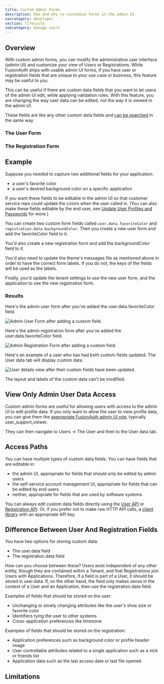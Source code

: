 ```yaml
---
title: Custom Admin Forms
description: How and why to customize forms in the admin UI.
navcategory: developer
section: lifecycle
subcategory: manage users
---
```


## Overview

With custom admin forms, you can modify the administrative user interface (admin UI) and customize your view of Users or Registrations. While FusionAuth ships with usable admin UI forms, if you have user or registration fields that are unique to your use case or business, this feature may be useful to you.

This can be useful if there are custom data fields that you want to let users of the admin UI edit, while applying validation rules. With this feature, you are changing the way user data can be edited, not the way it is viewed in the admin UI.

These fields are like any other custom data fields and [can be searched](/docs/lifecycle/manage-users/search/user-search-with-elasticsearch) in the same way.

<PremiumPlanBlurb />

### The User Form

<AdminUserForm />

### The Registration Form

<AdminUserRegistrationForm />

## Example

Suppose you needed to capture two additional fields for your application:

* a user's favorite color 
* a user's desired background color on a specific application

If you want these fields to be editable in the admin UI so that customer service reps could update the colors when the user called in. (You can also make these fields editable by the end user, see [Update User Profiles and Passwords](/docs/lifecycle/manage-users/account-management/updating-user-data) for more.)

You can create two custom form fields called `user.data.favoriteColor` and `registration.data.backgroundColor`. Then you create a new user form and add the <InlineField>favoriteColor</InlineField> field to it.

You'd also create a new registration form and add the <InlineField>backgroundColor</InlineField> field to it.

You'd also need to update the theme's messages file as mentioned above in order to have the correct form labels. If you do not, the keys of the fields will be used as the labels.

Finally, you'd update the tenant settings to use the new user form, and the application to use the new registration form. 

### Results

Here's the admin user form after you've added the <InlineField>user.data.favoriteColor</InlineField> field.

![Admin User Form after adding a custom field.](/img/docs/lifecycle/manage-users/custom-admin-forms/custom-user-form.png)

Here's the admin registration form after you've added the <InlineField>user.data.favoriteColor</InlineField> field.

![Admin Registration Form after adding a custom field.](/img/docs/lifecycle/manage-users/custom-admin-forms/custom-registration-form.png)

Here's an example of a user who has had both custom fields updated. The <Breadcrumb>User data</Breadcrumb> tab will display custom data. 


![User details view after their custom fields have been updated.](/img/docs/lifecycle/manage-users/custom-admin-forms/display-custom-data.png)

The layout and labels of the custom data can't be modified.

## View Only Admin User Data Access

Custom admin forms are useful for allowing users with access to the admin UI to edit profile data. If you only want to allow the user to view profile data, you can give them the [appropriate FusionAuth admin UI role](/docs/get-started/core-concepts/roles#fusionauth-admin-ui-roles), typically <InlineFieldValue>user_support_viewer</InlineFieldValue>.

They can then navigate to <Breadcrumb>Users -> The User</Breadcrumb> and then to the <Breadcrumb>User data</Breadcrumb> tab.

## Access Paths

You can have multiple types of custom data fields. You can have fields that are editable in:

* the admin UI, appropriate for fields that should only be edited by admin users
* the self-service account management UI, appropriate for fields that can be edited by end users
* neither, appropriate for fields that are used by software systems

You can always edit custom data fields directly using the [User API](/docs/apis/users) or [Registration API](/docs/apis/registrations). Or, if you prefer not to make raw HTTP API calls, a [client library](/docs/sdks) with an appropriate API key.

## Difference Between User And Registration Fields

You have two options for storing custom data:

* The <InlineField>user.data</InlineField> field
* The <InlineField>registration.data</InlineField> field

How can you choose between these? Users exist independent of any other entity, though they are contained within a Tenant, and that Registrations join Users with Applications. Therefore, if a field is part of a User, it should be stored in <InlineField>user.data</InlineField>. If, on the other hand, the field only makes sense in the context of a User and an Application, then use the <InlineField>registration.data</InlineField> field.

Examples of fields that should be stored on the user:

* Unchanging or slowly changing attributes like the user's shoe size or favorite color
* Identifiers tying the user to other systems
* Cross-application preferences like timezone

Examples of fields that should be stored on the registration:

* Application preferences such as background color or profile header image
* User controllable attributes related to a single application such as a nick or friends list
* Application data such as the last access date or last file opened

## Limitations

<AdminCustomFormLimitations />

